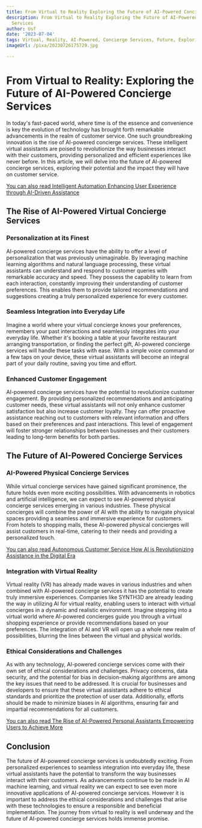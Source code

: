 ```yaml
---
title: From Virtual to Reality Exploring the Future of AI-Powered Concierge Services
description: From Virtual to Reality Exploring the Future of AI-Powered Concierge
  Services
author: Usf
date: '2023-07-04'
tags: Virtual, Reality, AI-Powered, Concierge Services, Future, Exploring
imageUrl: /pixa/20230726175729.jpg

---
```

# From Virtual to Reality:  Exploring the Future of AI-Powered Concierge Services

In today's fast-paced world,  where time is of the essence and convenience is key the evolution of technology  has brought forth remarkable advancements in the realm of customer service. One such groundbreaking innovation is the rise of AI-powered concierge services. These intelligent virtual assistants are poised to revolutionize the way businesses interact with their customers, providing personalized and efficient experiences like never  before. In this article, we will delve into the future of AI-powered concierge services, exploring their  potential and the  impact they will have on  customer service.

[You can also read Intelligent Automation  Enhancing User Experience through AI-Driven Assistance](Intelligent%20Automation%20Enhancing%20User%20Experience%20through%20AI-Driven%20Assistance)


## The Rise of AI-Powered Virtual Concierge Services

### Personalization at its Finest

AI-powered concierge  services have the ability to offer  a  level of personalization that was previously unimaginable. By leveraging machine learning  algorithms and natural language processing, these virtual assistants  can understand and  respond to customer queries with remarkable  accuracy and speed. They possess the capability to learn from each interaction, constantly improving their  understanding of customer preferences. This enables them  to provide tailored recommendations and suggestions creating a truly personalized experience for every customer.

### Seamless Integration into Everyday Life

Imagine a world where your virtual  concierge knows  your preferences, remembers your past interactions and seamlessly  integrates into your  everyday life. Whether it's booking a table  at your favorite restaurant arranging transportation, or finding the  perfect gift, AI-powered concierge services will handle these  tasks with ease. With a simple voice command or a few taps on your device,  these virtual assistants will become an integral part of your daily routine, saving  you time and effort.

### Enhanced Customer Engagement

AI-powered concierge services have the potential  to  revolutionize customer engagement. By providing personalized recommendations and anticipating customer needs, these virtual  assistants will not  only enhance customer satisfaction but  also increase customer loyalty. They  can  offer proactive assistance reaching out to customers with  relevant information and offers based  on their preferences and past interactions. This level of engagement will  foster stronger relationships between businesses and their customers leading to long-term benefits for  both parties.

## The Future of AI-Powered  Concierge Services

### AI-Powered  Physical Concierge Services

While  virtual concierge services  have gained significant prominence, the future holds even more exciting possibilities. With  advancements in robotics and artificial intelligence, we can expect to see  AI-powered physical concierge  services emerging in various industries. These physical concierges will combine the  power of AI with the ability to navigate physical spaces providing a seamless  and immersive experience  for customers. From hotels  to shopping malls, these AI-powered physical concierges  will assist customers in real-time, catering to their needs and providing a personalized touch.

[You  can also read Autonomous Customer Service How  AI is Revolutionizing Assistance in the Digital Era](Autonomous%20Customer%20Service%20How%20AI%20is%20Revolutionizing%20Assistance%20in%20the%20Digital%20Era)


### Integration with Virtual Reality

Virtual  reality (VR) has already made waves in various industries and  when combined with AI-powered concierge services it has the potential to create truly immersive experiences. Companies  like SYNTH3D are  already leading the way in utilizing AI for  virtual reality, enabling users to interact with virtual concierges in a dynamic and realistic environment. Imagine stepping into a virtual world where AI-powered concierges guide you through a virtual shopping experience or provide recommendations based on  your preferences. The integration of AI  and  VR will open  up a whole new realm of possibilities, blurring the lines between the virtual and physical worlds.

### Ethical Considerations and Challenges

As with any technology, AI-powered concierge  services come with their own set of ethical considerations and challenges. Privacy concerns,  data security, and the potential for bias in decision-making algorithms are among  the key issues that need to be  addressed. It is crucial for businesses and developers to ensure that these virtual assistants adhere to ethical standards and prioritize the  protection of user data. Additionally, efforts should be  made to minimize biases in AI algorithms, ensuring fair and impartial recommendations for all customers.

[You can also read The Rise of AI-Powered  Personal Assistants Empowering Users to Achieve More](The%20Rise%20of%20AI-Powered%20Personal%20Assistants%20Empowering%20Users%20to%20Achieve%20More)


## Conclusion

The future  of AI-powered concierge services is undoubtedly exciting. From personalized experiences to seamless integration into everyday life, these virtual  assistants  have the potential to transform the way businesses interact with their customers. As advancements continue to be made in  AI machine learning, and virtual reality we can expect to  see even more innovative applications of AI-powered concierge services. However it is important to address the ethical considerations and challenges that arise with these technologies to ensure a responsible and  beneficial implementation. The journey from virtual to reality is well  underway and the future of AI-powered concierge services holds  immense promise.